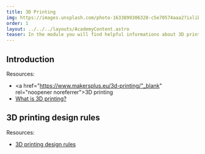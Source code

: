 ```yaml
---
title: 3D Printing
img: https://images.unsplash.com/photo-1633899306328-c5e70574aaa2?ixlib=rb-4.0.3&ixid=MnwxMjA3fDB8MHxwaG90by1wYWdlfHx8fGVufDB8fHx8&auto=format&fit=crop&w=2069&q=80
order: 1
layout: ../../../layouts/AcademyContent.astro
teaser: In the module you will find helpful informations about 3D printing.
---
```


## Introduction

Resources:
- <a href="https://www.makersplus.eu/3d-printing/"_blank" rel="noopener noreferrer">3D printing</a>
- <a href="https://www.hubs.com/guides/3d-printing/#chap" target="_blank" rel="noopener noreferrer">What is 3D printing?</a>

## 3D printing design rules

Resources: 
- <a href="https://www.hubs.com/get/3d-printing-design-rules/" target="_blank" rel="noopener noreferrer">3D printing design rules</a>
